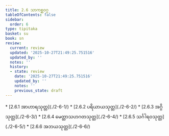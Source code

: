 ```yaml
---
title: 2.6 သာကစ္ဆဝဂ္ဂ
tableOfContents: false
sidebar:
  order: 6
type: tipitaka
basket: su
book: sn
review:
  current: review
  updated: '2025-10-27T21:49:25.751516'
  updated_by: ''
  notes: ''
  history:
  - state: review
    date: '2025-10-27T21:49:25.751516'
    updated_by: ''
    notes: ''
    previous_state: draft
---
```



<ReviewStatus review={frontmatter.review} showDetails={true} />

<HypothesisAnnotation frontmatter={frontmatter} />

<DynamicBreadcrumb />



<TableOfContents book="sn" section="2.6">
* [2.6.1 အာဟာရသုတ္တ](./2-6-1/)
* [2.6.2 ပရိယာယသုတ္တ](./2-6-2/)
* [2.6.3 အဂ္ဂိသုတ္တ](./2-6-3/)
* [2.6.4 မေတ္တာသဟဂတသုတ္တ](./2-6-4/)
* [2.6.5 သင်္ဂါရဝသုတ္တ](./2-6-5/)
* [2.6.6 အဘယသုတ္တ](./2-6-6/)
</TableOfContents>